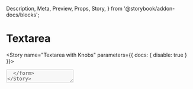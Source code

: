   Description,
  Meta,
  Preview,
  Props,
  Story,
} from '@storybook/addon-docs/blocks';


<Meta component={Textarea} title="Components/Molecules/Form Controls/Textarea" />

# Textarea
<Description of={Textarea} />
<Props of={Textarea} />

<Story name="Textarea with Knobs" parameters={{ docs: { disable: true } }}>
  <form id="textareaWithKnobsForm">
    <Textarea
      className={text('className', '')}
      disabled={boolean('disabled', false)}
      errorMsg={text('errorMsg', '')}
      formId={text('formId', 'textareaWithKnobsForm')}
      handleChange={action('`Textarea with Knobs` onChange event triggered.')}
      helpText={text('helpText', 'This is useful or helpful information.')}
      initialValue={text('initialValue', '')}
      label={text('label', 'Textarea with Knobs')}
      name={text('name', 'textareaWithKnobs')}
      placeholder={text('placeholder', 'Please fill this in.')}
    />
  </form>
</Story>

### States
<Preview>
  <Story name="Textarea States">
    <form id="textareaStatesForm">
      <Textarea
        formId="textareaStatesForm"
        helpText="This is useful or helpful information."
        label="Label for Default"
        name="defaultTextarea"
        placeholder="Please fill this in."
      />
      <Textarea
        disabled
        formId="textareaStatesForm"
        helpText="This is useful or helpful information."
        label="Label for Disabled"
        name="disabledTextarea"
        placeholder="Fill this in, I dare you."
      />
      <Textarea
        errorMsg="Seriously, fill this in!"
        formId="textareaStatesForm"
        helpText="This is useful or helpful information."
        label="Label for Error"
        name="errorTextarea"
        placeholder="Please fill this in."
      />
    </form>
  </Story>
</Preview>
